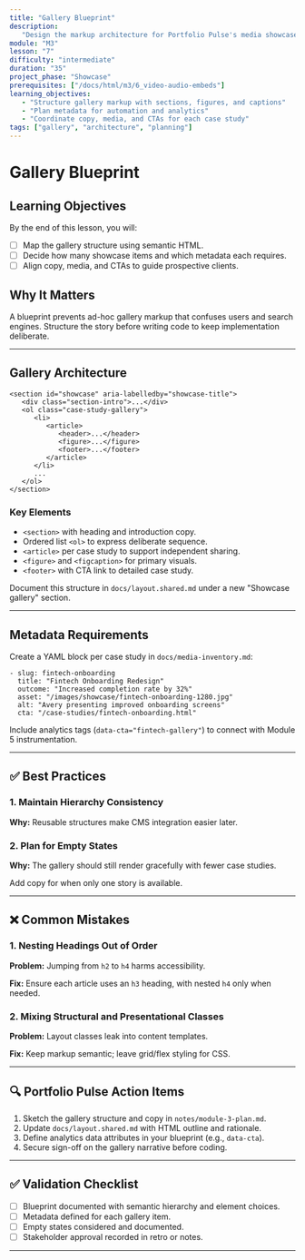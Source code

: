 ```yaml
---
title: "Gallery Blueprint"
description:
   "Design the markup architecture for Portfolio Pulse's media showcase."
module: "M3"
lesson: "7"
difficulty: "intermediate"
duration: "35"
project_phase: "Showcase"
prerequisites: ["/docs/html/m3/6_video-audio-embeds"]
learning_objectives:
   - "Structure gallery markup with sections, figures, and captions"
   - "Plan metadata for automation and analytics"
   - "Coordinate copy, media, and CTAs for each case study"
tags: ["gallery", "architecture", "planning"]
---
```


# Gallery Blueprint

## Learning Objectives

By the end of this lesson, you will:

-  [ ] Map the gallery structure using semantic HTML.
-  [ ] Decide how many showcase items and which metadata each requires.
-  [ ] Align copy, media, and CTAs to guide prospective clients.

## Why It Matters

A blueprint prevents ad-hoc gallery markup that confuses users and search
engines. Structure the story before writing code to keep implementation
deliberate.

---

## Gallery Architecture

```
<section id="showcase" aria-labelledby="showcase-title">
   <div class="section-intro">...</div>
   <ol class="case-study-gallery">
      <li>
         <article>
            <header>...</header>
            <figure>...</figure>
            <footer>...</footer>
         </article>
      </li>
      ...
   </ol>
</section>
```

### Key Elements

-  `<section>` with heading and introduction copy.
-  Ordered list `<ol>` to express deliberate sequence.
-  `<article>` per case study to support independent sharing.
-  `<figure>` and `<figcaption>` for primary visuals.
-  `<footer>` with CTA link to detailed case study.

Document this structure in `docs/layout.shared.md` under a new "Showcase
gallery" section.

---

## Metadata Requirements

Create a YAML block per case study in `docs/media-inventory.md`:

```
- slug: fintech-onboarding
  title: "Fintech Onboarding Redesign"
  outcome: "Increased completion rate by 32%"
  asset: "/images/showcase/fintech-onboarding-1280.jpg"
  alt: "Avery presenting improved onboarding screens"
  cta: "/case-studies/fintech-onboarding.html"
```

Include analytics tags (`data-cta="fintech-gallery"`) to connect with Module 5
instrumentation.

---

## ✅ Best Practices

### 1. Maintain Hierarchy Consistency

**Why:** Reusable structures make CMS integration easier later.

### 2. Plan for Empty States

**Why:** The gallery should still render gracefully with fewer case studies.

Add copy for when only one story is available.

---

## ❌ Common Mistakes

### 1. Nesting Headings Out of Order

**Problem:** Jumping from `h2` to `h4` harms accessibility.

**Fix:** Ensure each article uses an `h3` heading, with nested `h4` only when
needed.

### 2. Mixing Structural and Presentational Classes

**Problem:** Layout classes leak into content templates.

**Fix:** Keep markup semantic; leave grid/flex styling for CSS.

---

## 🔍 Portfolio Pulse Action Items

1. Sketch the gallery structure and copy in `notes/module-3-plan.md`.
2. Update `docs/layout.shared.md` with HTML outline and rationale.
3. Define analytics data attributes in your blueprint (e.g., `data-cta`).
4. Secure sign-off on the gallery narrative before coding.

---

## ✅ Validation Checklist

-  [ ] Blueprint documented with semantic hierarchy and element choices.
-  [ ] Metadata defined for each gallery item.
-  [ ] Empty states considered and documented.
-  [ ] Stakeholder approval recorded in retro or notes.

---
